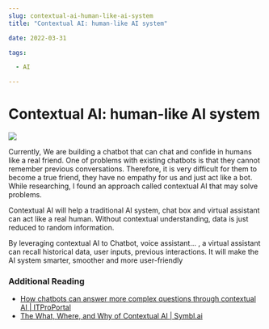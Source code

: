 ```yaml
--- 
slug: contextual-ai-human-like-ai-system
title: "Contextual AI: human-like AI system"

date: 2022-03-31

tags: 

  - AI

--- 
```

# Contextual AI: human-like AI system

![](A4B9A41A-92A0-4039-87D5-936865E2E422.png)


Currently, We are building a chatbot that can chat and confide in humans like a real friend. One of problems with existing chatbots is that they cannot remember previous conversations. Therefore, it is very difficult for them to become a true friend, they have no empathy for us and just act like a bot. While researching, I found an approach called contextual AI that may solve problems.

Contextual AI will help a traditional AI system, chat box and virtual assistant can act like a real human.  Without contextual understanding, data is just reduced to random information. 

By leveraging contextual AI to Chatbot, voice assistant… , a virtual assistant can recall historical data, user inputs, previous interactions. It will make the AI system smarter, smoother and more user-friendly 

### Additional Reading

* [How chatbots can answer more complex questions through contextual AI | ITProPortal](https://www.itproportal.com/features/how-chatbots-can-answer-more-complex-questions-through-contextual-ai/)
* [The What, Where, and Why of Contextual AI | Symbl.ai](https://symbl.ai/blog/the-what-where-and-why-of-contextual-ai/)